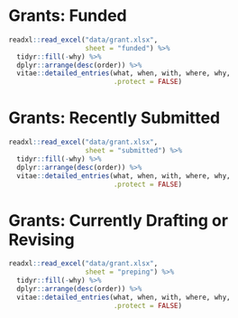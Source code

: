 \clearpage

# Grants: Funded



```{r grant}
readxl::read_excel("data/grant.xlsx",
                   sheet = "funded") %>%
  tidyr::fill(-why) %>%
  dplyr::arrange(desc(order)) %>% 
  vitae::detailed_entries(what, when, with, where, why, 
                          .protect = FALSE)
```

\clearpage

# Grants: Recently Submitted


```{r grant_submit}
readxl::read_excel("data/grant.xlsx",
                   sheet = "submitted") %>%
  tidyr::fill(-why) %>%
  dplyr::arrange(desc(order)) %>% 
  vitae::detailed_entries(what, when, with, where, why, 
                          .protect = FALSE)
```

\clearpage

# Grants: Currently Drafting or Revising 


```{r grant_revise}
readxl::read_excel("data/grant.xlsx",
                   sheet = "preping") %>%
  tidyr::fill(-why) %>%
  dplyr::arrange(desc(order)) %>% 
  vitae::detailed_entries(what, when, with, where, why, 
                          .protect = FALSE)
```
